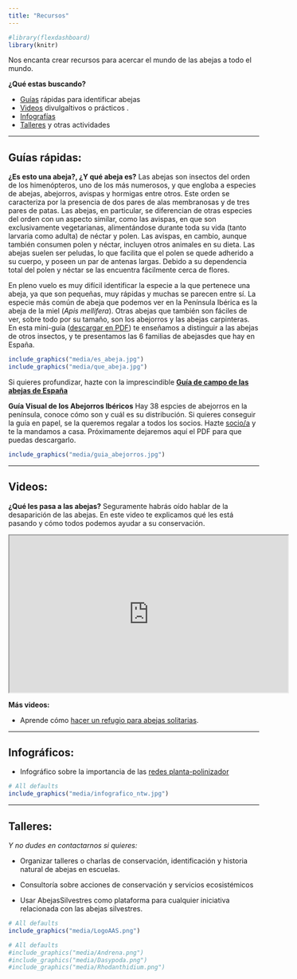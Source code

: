 ```yaml
---
title: "Recursos"
---
```


```r
#library(flexdashboard)
library(knitr)
```

Nos encanta crear recursos para acercar el mundo de las abejas a todo el mundo.  

**¿Qué estas buscando?**

- [Guías](resources.html#guias) rápidas para identificar abejas  
- [Videos](resources.html#videos) divulgaltivos o prácticos   .
- [Infografías](resources.html#infograficos)  
- [Talleres](resources.html#talleres) y otras actividades  

<a name="guias"></a>  

----------------------------------------------------------


## Guías rápidas:  

**¿Es esto una abeja?, ¿Y qué abeja es?** Las abejas son insectos del orden de los himenópteros, uno de los más numerosos, y que engloba a especies de abejas, abejorros, avispas y hormigas entre otros. Este orden se caracteriza por la presencia de dos pares de alas membranosas y de tres pares de patas. Las abejas, en particular, se diferencian de otras especies del orden con un aspecto similar, como las avispas, en que son exclusivamente vegetarianas, alimentándose durante toda su vida (tanto larvaria como adulta) de néctar y polen. Las avispas, en cambio, aunque también consumen polen y néctar, incluyen otros animales en su dieta. Las abejas suelen ser peludas, lo que facilita que el polen se quede adherido a su cuerpo, y poseen un par de antenas largas. Debido a su dependencia total del polen y néctar se las encuentra fácilmente cerca de flores.   

En pleno vuelo es muy difícil identificar la especie a la que pertenece una abeja, ya que son pequeñas, muy rápidas y muchas se parecen entre sí. La especie más común de abeja que podemos ver en la Península Ibérica es la abeja de la miel (*Apis mellifera*). Otras abejas que también son fáciles de ver, sobre todo por su tamaño, son los abejorros y las abejas carpinteras. En esta mini-guía ([descargar en PDF](/media/Chuleta_id_abejas.pdf)) te enseñamos a distinguir a las abejas de otros insectos, y te presentamos las 6 familias de abejasdes que hay en España.   

```r
include_graphics("media/es_abeja.jpg")
include_graphics("media/que_abeja.jpg")
```
Si quieres profundizar, hazte con la imprescindible **[Guía de campo de las abejas de España](https://www.tundraediciones.es/index.php?option=com_virtuemart&view=productdetails&virtuemart_product_id=390&virtuemart_category_id=25&lang=es)**


**Guía Visual de los Abejorros Ibéricos** Hay 38 espcies de abejorros en la península, conoce cómo son y cuál es su distribución. Si quieres conseguir la guía en papel, se la queremos regalar a todos los socios. Hazte [socio/a](index.html#socio) y te la mandamos a casa. Próximamente dejaremos aquí el PDF para que puedas descargarlo. 

```r
include_graphics("media/guia_abejorros.jpg")
```


<a name="videos"></a>    

---------------------------------------------------------


## Videos:  

**¿Qué les pasa a las abejas?** Seguramente habrás oído hablar de la desaparición de las abejas. En este video te explicamos qué les está pasando y cómo todos podemos ayudar a su conservación.

<iframe width="560" height="315" src="https://www.youtube.com/embed/n5udBqq3qYg" frameborder="1" allowfullscreen></iframe>

**Más videos:**  

- Aprende cómo [hacer un refugio para abejas solitarias](https://www.youtube.com/watch?v=1JOVKWPSuLY).

<a name="infograficos"></a>    

---------------------------------------------------------

## Infográficos:  

- Infográfico sobre la importancia de las [redes planta-polinizador](https://ibartomeus.files.wordpress.com/2019/10/plant.pollinator.structure_for.social.media_spanish.jpg?w=584)
```r
# All defaults
include_graphics("media/infografico_ntw.jpg")
```

<a name="talleres"></a>    

---------------------------------------------------------

## Talleres:  

*Y no dudes en contactarnos si quieres:*  

- Organizar talleres o charlas de conservación, identificación y historia natural de abejas en escuelas.

- Consultoría sobre acciones de conservación y servicios ecosistémicos

- Usar AbejasSilvestres como plataforma para cualquier iniciativa relacionada con las abejas silvestres.

```r
# All defaults
include_graphics("media/LogoAAS.png")
```

```r
# All defaults
#include_graphics("media/Andrena.png")
#include_graphics("media/Dasypoda.png")
#include_graphics("media/Rhodanthidium.png")
```    